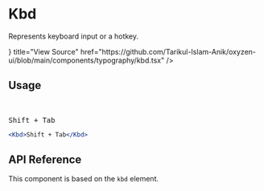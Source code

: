 
# Kbd

Represents keyboard input or a hotkey.

<Cards>
  <Card
    icon={<CodeBracketIcon />}
    title="View Source"
    href="https://github.com/Tarikul-Islam-Anik/oxyzen-ui/blob/main/components/typography/kbd.tsx"
  />
</Cards>

## Usage

<br />

<Kbd>Shift + Tab</Kbd>

```jsx
<Kbd>Shift + Tab</Kbd>
```

## API Reference

This component is based on the `kbd` element.
